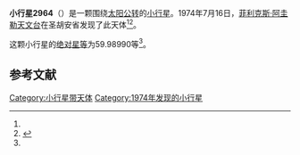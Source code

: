 {{Infobox planet
| bgcolour = #FFFFC0
| name = 2964 Jaschek
| symbol = 
| image = 
| caption = 
| discovery = yes
| discovery_ref = 
| discoverer = [[菲利克斯·阿圭勒天文台|菲利克斯·阿圭勒天文台]]
| discovery_site = [[圣胡安省|圣胡安省]] 
| discovered = 1974年7月16日
| designations = yes
| mp_name = 
| named_after = 
| alt_names = 1974 OA1/ 1981 EE5
| mp_category = [[主带小行星|主带小行星]]
| orbit_ref = <ref name="a">[http://ssd.jpl.nasa.gov/sbdb.cgi?sstr=2964 2964 Jaschek] {{Wayback|url=http://ssd.jpl.nasa.gov/sbdb.cgi?sstr=2964 |date=20200820014239 }}，小行星數據庫瀏覽器（JPL Small-Body Database Browser）－[[美国国家航空航天局|美国国家航空航天局]]喷气推进实验室</ref>
| epoch = 2456400.5 (2013年4月18日更新)
| aphelion = {{convert|3.1104670|AU|km|3|abbr=on|lk=out}}
| perihelion = {{convert|2.0773562|AU|km|3|abbr=on}}
| semimajor = {{convert|2.5939116|AU|km|3|abbr=on}}
| eccentricity = 0.1991415
| period = 1525.917906 [[日|日]]<br />4.18[[儒略年|儒略年]]
| avg_speed = 
| inclination = 13.56160
| asc_node = 330.64789
| mean_anomaly = 
| arg_peri = 59.98990
| satellites = 
| physical_characteristics = yes
| dimensions = 
| mass = 
| density = 
| surface_grav = 
| escape_velocity = 
| sidereal_day = 
| axial_tilt = 
| pole_ecliptic_lat = 
| pole_ecliptic_lon = 
| albedo = 
| temperatures= 
| temp_name1 = 
| mean_temp_1 = 
| max_temp_1 = 
| temp_name2 = 
| max_temp_2 = 
| spectral_type = 
| abs_magnitude = 59.98990
}}

'''小行星2964'''（{{lang-en|2964 Jaschek}}）是一颗围绕[[太阳|太阳]][[公转|公转]]的[[小行星|小行星]]。1974年7月16日，[[菲利克斯·阿圭勒天文台|菲利克斯·阿圭勒天文台]]在圣胡安省发现了此天体<ref name="a" /><ref>{{cite news|title=小行星列表|url=http://cfa-www.harvard.edu/iau/lists/NumberedMPs.txt|accessdate=2013-07-08|newspaper=哈佛大学|archive-date=2008-05-17|archive-url=https://web.archive.org/web/20080517010638/http://cfa-www.harvard.edu/iau/lists/NumberedMPs.txt|dead-url=no}}</ref>。

这颗小行星的[[绝对星等|绝对星等]]为59.98990等<ref name="a" />。

==参考文献==
{{reflist}}
{{Minor Planet Number|[[小行星2963|小行星2963]]|[[小行星2965|小行星2965]]}}

{{小天体}}

[[Category:小行星带天体|Category:小行星带天体]]
[[Category:1974年发现的小行星|Category:1974年发现的小行星]]

{{asteroid-stub}}